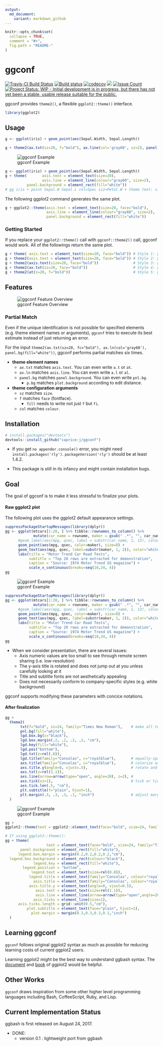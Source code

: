 ```yaml
---
output:
  md_document:
    variant: markdown_github
---
```


<!-- README.md is generated from README.Rmd. Please edit that file -->

```r
knitr::opts_chunk$set(
  collapse = TRUE,
  comment = "#>",
  fig.path = "README-"
)
```

# ggconf

[![Travis-CI Build Status](https://travis-ci.org/caprice-j/ggconf.svg?branch=master)](https://travis-ci.org/caprice-j/ggconf)
[![Build status](https://ci.appveyor.com/api/projects/status/0tfqjechyio538um?svg=true)](https://ci.appveyor.com/project/caprice-j/ggconf)
[![codecov](https://codecov.io/gh/caprice-j/ggconf/branch/master/graph/badge.svg)](https://codecov.io/gh/caprice-j/ggconf)
![](http://www.r-pkg.org/badges/version/ggconf)
<!-- [![Coverage Status](https://coveralls.io/repos/github/caprice-j/ggbash/badge.svg)](https://coveralls.io/github/caprice-j/ggbash) -->
[![Issue Count](https://codeclimate.com/github/caprice-j/ggconf/badges/issue_count.svg)](https://codeclimate.com/github/caprice-j/ggconf/issues)
[![Project Status: WIP - Initial development is in progress, but there has not yet been a stable, usable release suitable for the public.](http://www.repostatus.org/badges/latest/wip.svg)](http://www.repostatus.org/#wip)

ggconf provides `theme2()`, a flexible `ggplot2::theme()` interface.

```r
library(ggplot2)
```

## Usage

```r
g <- ggplot(iris) + geom_point(aes(Sepal.Width, Sepal.Length))

g + theme2(ax.txt(sz=20, f="bold"), ax.line(col='gray60', sz=2), panel.bg(fill="white"))
```

![ggconf Example](inst/image/README-ex.png)

```r
g <- ggplot(iris) + geom_point(aes(Sepal.Width, Sepal.Length))
g + theme(       axis.text = element_text(size=20),
                 axis.line = element_line(colour="gray60", size=2),
          panel.background = element_rect(fill="white"))
# gg iris + point Sepal.W Sepal.L col=Spec siz=Petal.W + theme text: size=20 face="bold"
```

The following ggplot2 command generates the same plot.

```r
g + ggplot2::theme(axis.text = element_text(size=20, face="bold"),
                   axis.line = element_line(colour="gray60", size=2),
                   panel.background = element_rect(fill="white"))
```

### Getting Started

If you replace your `ggplot2::theme()` call with `ggconf::theme2()` call, ggconf would work.
All of the followings return the same plot.

```r
g + theme( axis.text = element_text(size=20, face="bold")) # Style 1: ggplot2 default (50 characters)
g + theme2(axis.text = element_text(size=20, face="bold")) # Style 2: ggconf
g + theme2(axis.text(size=20, face="bold"))                # Style 3: ggconf without element_text()
g + theme2(ax.txt(sz=20, face="bold"))                     # Style 4: ggconf shorter but readable
g + theme2(at(z=20, f="bold"))                             # Style 5: ggconf shortest (25 chars)
```

## Features

![ggconf Feature Overview](inst/image/README-func.png)

### Partial Match

Even if the unique identification is not possible for specified elements
(e.g. theme element names or arguments),
`ggconf` tries to execute its best estimate
instead of just returning an error.

For the input `theme2(ax.txt(sz=20, fc="bold"), ax.ln(col='gray60'), panel.bg(fill="white"))`,
ggconf performs partial matches six times.

* __theme element names__
    + `ax.txt` matches `axis.text`. You can even write `a.t` or `at`.
    + `ax.ln` matches `axis.line`. You can even write `a.l` or `al`.
    + `panel.bg` matches `panel.background`. You can even write `pnl.bg`.
        + `p.bg` matches `plot.background` according to edit distance.


* __theme configuration arguments__
    + `sz` matches `size`.
    + `f` matches `face` (fontface).
        + `fill` needs to write not just `f` but `fi`.
    + `col` matches `colour`.

## Installation
```r
# install.packages("devtools")
devtools::install_github("caprice-j/ggconf")
```

+ If you get `no appender.console()` error,
you might need `install.packages('rly')`.
`packageVersion('rly')` should be at least 1.4.2.

+ This package is still in its infancy and might contain installation bugs.

## Goal

The goal of ggconf is to make it less stressful to finalize your plots.

#### Raw ggplot2 plot

The following plot uses the ggplot2 default appearance settings.

```r
suppressPackageStartupMessages(library(dplyr))
gg <- ggplot(mtcars[1:20, ] %>% tibble::rownames_to_column() %>% 
             mutate(car_name = rowname, maker = gsub(" .*", "", car_name) ) ) + 
      #geom_label(aes(mpg, qsec, label = substr(car_name, 1, 13), color=maker),
      geom_point(aes(mpg, qsec, color=maker), size=8) +
      geom_text(aes(mpg, qsec, label=substr(maker, 1, 2)), color="white", fontface="bold") +
      labs(title = "Motor Trend Car Road Tests",
           subtitle = "Top 20 rows are extracted for demonstration", 
           caption = "Source: 1974 Motor Trend US magazine") + 
           scale_x_continuous(breaks=seq(10,34, 4))
gg


```

![ggconf Example](inst/image/README-raw.png)

```r
suppressPackageStartupMessages(library(dplyr))
gg <- ggplot(mtcars[1:20, ] %>% tibble::rownames_to_column() %>% 
             mutate(car_name = rowname, maker = gsub(" .*", "", car_name) ) ) + 
      #geom_label(aes(mpg, qsec, label = substr(car_name, 1, 13), color=maker),
      geom_point(aes(mpg, qsec, color=maker), size=8) +
      geom_text(aes(mpg, qsec, label=substr(maker, 1, 2)), color="white", fontface="bold") +
      labs(title = "Motor Trend Car Road Tests",
           subtitle = "Top 20 rows are extracted for demonstration", 
           caption = "Source: 1974 Motor Trend US magazine") + 
           scale_x_continuous(breaks=seq(10,34, 4))
gg

```

+ When we consider presentation, there are several issues:
    - Axis numeric values are too small to see through remote screen sharing (i.e. low-resolution)
    - The y-axis title is rotated and does not jump out at you unless carefully looking at it
    - Title and subtitle fonts are not aesthetically appealing
    - Does not necessarily conform to company-specific styles (e.g. white background)

ggconf supports modifying these parameters with concice notations. 

#### After finalization

```r
gg + 
  theme2(
       txt(f="bold", sz=24, family="Times New Roman"),    # make all text thicker/larger 
       pnl.bg(fill="white"),
       lgd.box.bg(c="black"),
       lgd.box.margin(.2, .2, .2, .2, "cm"),
       lgd.key(fill="white"),
       lgd.pos("bottom"),
       lgd.txt(z=rel(.8)),
       lgd.title(family="Consolas", c="royalblue"),       # equally-spaced font
       axs.title(family="Consolas", c="royalblue"),       # colorize axis titles
       axs.title.y(angle=0, vjust=.5),                    # rotate and centerize y axis label
       axs.txt(z=rel(1.1)),
       axs.line(arrow=arrow(type="open", angle=20), z=2), # 
       axs.tick(sz=1),                                    # tick or ticks? It doesn't matter
       axs.tick.len(.5, "cm"),
       plt.subtitle(f="plain", hjust=1),
       plt.margin(.3, .3, .3, .1, "inch")                 # adjust margins
  )

```

![ggconf Example](inst/image/README-pop.png)

```r
gg +
ggplot2::theme(text = ggplot2::element_text(face="bold", size=24, family="Times New Roman"), panel.background = ggplot2::element_rect(fill="white"), legend.box.margin = ggplot2::margin(0.2,0.2,0.2,0.2,"cm"), legend.box.background = ggplot2::element_rect(colour="black"), legend.key = ggplot2::element_rect(fill="white"), legend.position = ("bottom"), legend.text = ggplot2::element_text(size=rel(0.8)), legend.title = ggplot2::element_text(family="Consolas", colour="royalblue"), axis.title = ggplot2::element_text(family="Consolas", colour="royalblue"), axis.title.y = ggplot2::element_text(angle=0, vjust=0.5), axis.text = ggplot2::element_text(size=rel(1.1)), axis.line = ggplot2::element_line(arrow=arrow(type="open",angle=20), size=2), axis.ticks = ggplot2::element_line(size=1), axis.ticks.length = grid::unit(0.5,"cm"), plot.subtitle = ggplot2::element_text(face="plain", hjust=1), plot.margin = ggplot2::margin(0.3,0.3,0.3,0.1,"inch"))
```

```r
# If using ggplot2::theme():
gg + theme(
                   text = element_text(face="bold", size=24, family="Times New Roman"),
       panel.background = element_rect(fill="white"),
      legend.box.margin = margin(0.2,0.2,0.2,0.2,"cm"),
  legend.box.background = element_rect(colour="black"),
             legend.key = element_rect(fill="white"),
        legend.position = "bottom",
            legend.text = element_text(size=rel(0.8)),
           legend.title = element_text(family="Consolas", colour="royalblue"),
             axis.title = element_text(family="Consolas", colour="royalblue"),
           axis.title.y = element_text(angle=0, vjust=0.5),
              axis.text = element_text(size=rel(1.1)),
              axis.line = element_line(arrow=arrow(type="open",angle=20), size=2),
             axis.ticks = element_line(size=1),
      axis.ticks.length = grid::unit(0.5,"cm"),
          plot.subtitle = element_text(face="plain", hjust=1),
            plot.margin = margin(0.3,0.3,0.3,0.1,"inch")
  )
```

## Learning ggconf

`ggconf` follows original ggplot2 syntax
as much as possible for reducing learning costs of current ggplot2 users.

Learning ggplot2 might be the best way to understand ggbash syntax.
The [document](http://docs.ggplot2.org/current/) and
[book](https://github.com/hadley/ggplot2-book) of ggplot2 
would be helpful.

## Other Works

`ggconf` draws inspiration from some other higher level programming
languages including Bash, CoffeeScript, Ruby, and Lisp.

<!-- Fixit is inspired by [Fix-It Hints](http://clang.llvm.org/docs/InternalsManual.html#fix-it-hints) in clang C++ compiler. -->

## Current Implementation Status

ggbash is first released on August 24, 2017.

+ DONE:
    + version 0.1 : lightweight port from ggbash
